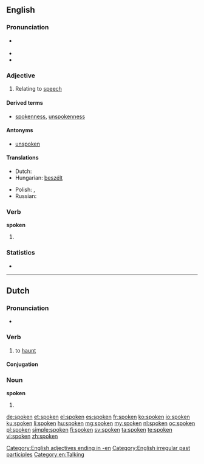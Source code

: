 ==English==
{{wikipedia|dab=spoken}}

===Pronunciation===
* {{a|US}} {{IPA|/ˈspɔʊkən/}}
* {{audio|en-us-spoken.ogg|Audio (US)}}
* {{rhymes|əʊkən}}

===Adjective===
{{en-adj}}

# Relating to [[speech]]

====Derived terms====
* [[spokenness]], [[unspokenness]]

====Antonyms====
* [[unspoken]]

====Translations====
{{trans-top|concerning speech}}
* Dutch: {{t+|nl|gesproken}}
* Hungarian: [[beszélt]]
{{trans-mid}}
* Polish: {{t|pl|mówiony}}, {{t+|pl|ustny}}
* Russian: {{t|ru|устный|tr=ústnyj|sc=Cyrl}}
{{trans-bottom}}

===Verb===
'''spoken'''

# {{past participle of|speak}}

===Statistics===
* {{rank|religion|dress|degree|917|spoken|stop|moral|mighty}}

[[Category:English adjectives ending in -en]]
[[Category:English irregular past participles]]
[[Category:en:Talking]]
----

==Dutch==

===Pronunciation===
* {{IPA|/ˈspokən/|lang=nl}}

===Verb===
{{nl-verb|wk-t}}

# to [[haunt]]

====Conjugation====
{{nl-conj-wk|spook|spoke|dt=t}}

===Noun===
'''spoken'''

# {{nl-noun-form|pl=1|spook}}

[[de:spoken]]
[[et:spoken]]
[[el:spoken]]
[[es:spoken]]
[[fr:spoken]]
[[ko:spoken]]
[[io:spoken]]
[[ku:spoken]]
[[li:spoken]]
[[hu:spoken]]
[[mg:spoken]]
[[my:spoken]]
[[nl:spoken]]
[[oc:spoken]]
[[pl:spoken]]
[[simple:spoken]]
[[fi:spoken]]
[[sv:spoken]]
[[ta:spoken]]
[[te:spoken]]
[[vi:spoken]]
[[zh:spoken]]